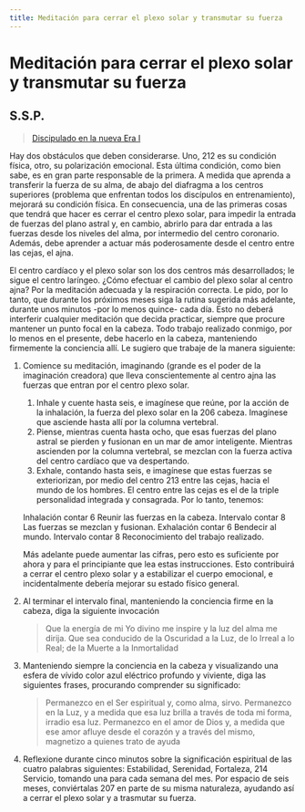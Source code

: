 ```yaml
---
title: Meditación para cerrar el plexo solar y transmutar su fuerza
---
```


# Meditación para cerrar el plexo solar y transmutar su fuerza

## S.S.P.

> [Discipulado en la nueva Era I](/discipulado-nueva-era-I/isgl#en212)


Hay dos obstáculos que deben considerarse. Uno, <Pin lang="en">212</Pin> es su condición física, otro, su polarización emocional. Esta última condición, como bien sabe, es en gran parte responsable de la primera. A medida que aprenda a transferir la fuerza de su alma, de abajo del diafragma a los centros superiores (problema que enfrentan todos los discípulos en entrenamiento), mejorará su condición física. En consecuencia, una de las primeras cosas que tendrá que hacer es cerrar el centro plexo solar, para impedir la entrada de fuerzas del plano astral y, en cambio, abrirlo para dar entrada a las fuerzas desde los niveles del alma, por intermedio del centro coronario. Además, debe aprender a actuar más poderosamente desde el centro entre las cejas, el ajna.

El centro cardíaco y el plexo solar son los dos centros más desarrollados; le sigue el centro laríngeo. ¿Cómo efectuar el cambio del plexo solar al centro ajna? Por la meditación adecuada y la respiración correcta. Le pido, por lo tanto, que durante los próximos meses siga la rutina sugerida más adelante, durante unos minutos -por lo menos quince- cada día. Esto no deberá interferir cualquier meditación que decida practicar, siempre que procure mantener un punto focal en la cabeza. Todo trabajo realizado conmigo, por lo menos en el presente, debe hacerlo en la cabeza, manteniendo firmemente la conciencia allí. Le sugiero que trabaje de la manera siguiente:

1. Comience su meditación, imaginando (grande es el poder de la imaginación creadora) que lleva conscientemente al centro ajna las fuerzas que entran por el centro plexo solar.
   1. Inhale y cuente hasta seis, e imagínese que reúne, por la acción de la inhalación, la fuerza del plexo solar en la <Pin lang="es">206</Pin> cabeza. Imagínese que asciende hasta allí por la columna vertebral.
   2. Piense, mientras cuenta hasta ocho, que esas fuerzas del plano astral se pierden y fusionan en un mar de amor inteligente. Mientras ascienden por la columna vertebral, se mezclan con la fuerza activa del centro cardíaco que va despertando.
   3. Exhale, contando hasta seis, e imagínese que estas fuerzas se exteriorizan, por medio del centro <Pin lang="en">213</Pin> entre las cejas, hacia el mundo de los hombres. El centro entre las cejas es el de la triple personalidad integrada y consagrada. Por lo tanto, tenemos:

   Inhalación contar 6 Reunir las fuerzas en la cabeza.
   Intervalo contar 8 Las fuerzas se mezclan y fusionan.
   Exhalación contar 6 Bendecir al mundo.
   Intervalo contar 8 Reconocimiento del trabajo realizado.

   Más adelante puede aumentar las cifras, pero esto es suficiente por ahora y para el principiante que lea estas instrucciones. Esto contribuirá a cerrar el centro plexo solar y a estabilizar el cuerpo emocional, e incidentalmente debería mejorar su estado físico general.

2. Al terminar el intervalo final, manteniendo la conciencia firme en la cabeza, diga la siguiente invocación

   > Que la energía de mi Yo divino me inspire y la luz del alma me dirija.
   > Que sea conducido de la Oscuridad a la Luz, de lo Irreal a lo Real; de la Muerte a la Inmortalidad

3. Manteniendo siempre la conciencia en la cabeza y visualizando una esfera de vívido color azul eléctrico profundo y viviente, diga las siguientes frases, procurando comprender su significado:

   > Permanezco en el Ser espiritual y, como alma, sirvo.
   > Permanezco en la Luz, y a medida que esa luz brilla a través de toda mi forma, irradio esa luz.
   > Permanezco en el amor de Dios y, a medida que ese amor afluye desde el corazón y a través del mismo, magnetizo a quienes trato de ayuda

4. Reflexione durante cinco minutos sobre la significación espiritual de las cuatro palabras siguientes: Estabilidad, Serenidad, Fortaleza, <Pin lang="en">214</Pin> Servicio, tomando una para cada semana del mes. Por espacio de seis meses, conviértalas <Pin lang="es">207</Pin> en parte de su misma naturaleza, ayudando así a cerrar el plexo solar y a trasmutar su fuerza.
